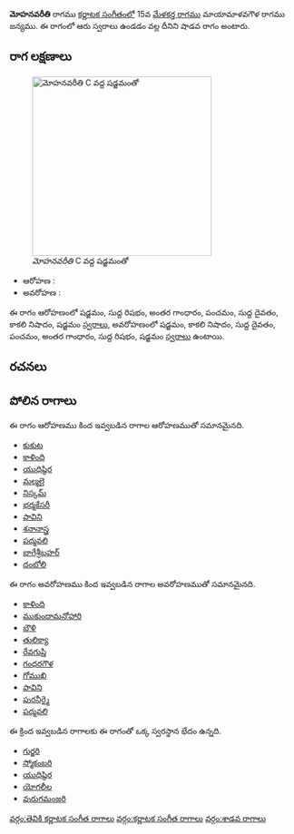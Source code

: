 {{Infobox ragam
	| name          	= మోహనవరీతి
	| synonym	    	= 
	| mela          	= 
	| chakra        	= 
	| janaka        	= 
	| type          	= శాడవ
	| arohanam      	= {{svaraC|S|R1|G3|P|D1|N3|S'}} 
	| avarohanam    	= {{svaraC|S'|N3|D1|P|G3|R1|S}}
	| jeeva         	=
	| chhaya        	=
	| nyasa         	=
	| vishesha      	= 
	| equivalent  		= 
}}
{{కర్ణాటక సంగీత రాగాలు}}
'''మోహనవరీతి''' రాగము [[కర్ణాటక సంగీతం]]లో 15వ [[మేళకర్త రాగము]] మాయామాళవగౌళ రాగము జన్యము.  ఈ రాగంలో ఆరు స్వరాలు ఉండడం వల్ల దీనిని షాడవ రాగం అంటారు.


==రాగ లక్షణాలు==
[[Image:mohanavariti_kb2wiki.png|thumb|right|316px|''మోహనవరీతి'' C వద్ద షడ్జమంతో]]

* ఆరోహణ : {{svaraC|S|R1|G3|P|D1|N3|S'}} 
* అవరోహణ : {{svaraC|S'|N3|D1|P|G3|R1|S}}

ఈ రాగం ఆరోహణంలో షడ్జమం, సుద్ద  రిషభం, అంతర గాంధారం, పంచమం, సుద్ద దైవతం, కాకలి  నిషాదం, షడ్జమం [[స్వరాలు]], అవరోహణంలో షడ్జమం, కాకలి  నిషాదం, సుద్ద దైవతం, పంచమం, అంతర గాంధారం, సుద్ద  రిషభం, షడ్జమం [[స్వరాలు]] ఉంటాయి.

==రచనలు==



==పోలిన రాగాలు==
ఈ రాగం ఆరోహణము కింద ఇవ్వబడిన రాగాల ఆరోహణముతో సమానమైనది.
* [[కుకుట]]
* [[కాళింది]]
* [[యుధిష్ఠిర]]
* [[మల్మలై]]
* [[నిస్కమ్]]
* [[భర్మకేసరీ]]
* [[పావిని]]
* [[ శనానాస్త్ర]]
* [[పద్మవలి]]
* [[బాగేశ్రీబహర్]]
* [[దంబోలి]]

ఈ రాగం అవరోహణము కింద ఇవ్వబడిన రాగాల అవరోహణముతో సమానమైనది.
* [[కాళింది]]
* [[ముకుందామనోహారి]]
* [[బౌళి]]
* [[తులిక్యా]]
* [[ రేవగుప్తి]]
* [[గంధరగౌళ]]
* [[గోముఖి]]
* [[పావిని]]
* [[పురనీర్మై]]
* [[పద్మవలి]]

ఈ క్రింద ఇవ్వబడిన రాగాలకు ఈ రాగంతో ఒక్క స్వరస్థాన భేదం ఉన్నది.
* [[గుర్జరి]]
* [[స్మోకంబరి]]
* [[యుధిష్ఠిర]]
* [[యోగలీల]]
* [[వురుగమంజరి]]



[[వర్గం:తెవికి కర్ణాటక సంగీత రాగాలు]]
[[వర్గం:కర్ణాటక సంగీత రాగాలు]]
[[వర్గం:శాడవ రాగాలు]]